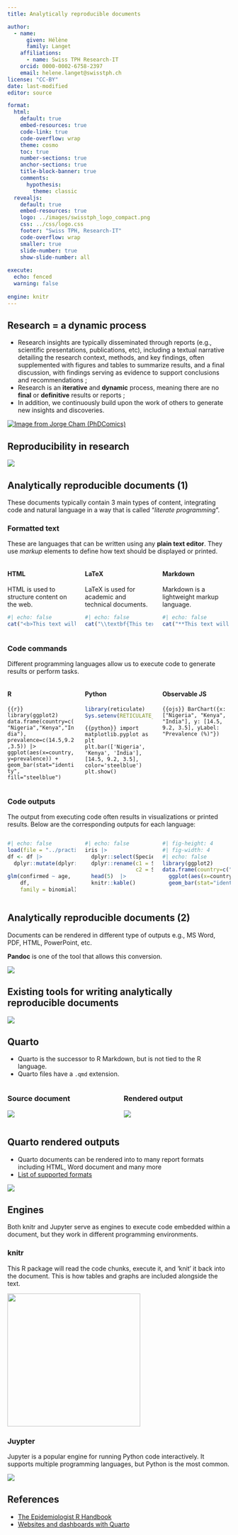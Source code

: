 ```yaml
---
title: Analytically reproducible documents

author:
  - name:
      given: Hélène
      family: Langet
    affiliations:
      - name: Swiss TPH Research-IT
    orcid: 0000-0002-6758-2397
    email: helene.langet@swisstph.ch
license: "CC-BY"
date: last-modified
editor: source

format:
  html:
    default: true
    embed-resources: true
    code-link: true
    code-overflow: wrap
    theme: cosmo
    toc: true
    number-sections: true
    anchor-sections: true
    title-block-banner: true
    comments:
      hypothesis: 
        theme: classic
  revealjs:
    default: true
    embed-resources: true
    logo: ../images/swisstph_logo_compact.png
    css: ../css/logo.css
    footer: "Swiss TPH, Research-IT"
    code-overflow: wrap
    smaller: true
    slide-number: true
    show-slide-number: all
    
execute:
  echo: fenced
  warning: false
  
engine: knitr
---
```


## Research = a dynamic process

-   Research insights are typically disseminated through reports (e.g., scientific presentations, publications, etc), including a textual narrative detailing the research context, methods, and key findings, often supplemented with figures and tables to summarize results, and a final discussion, with findings serving as evidence to support conclusions and recommendations ;
-   Research is an **iterative** and **dynamic** process, meaning there are no **final** or **definitive** results or reports ;
-   In addition, we continuously build upon the work of others to generate new insights and discoveries.

[![Image from Jorge Cham (PhDComics)](images/phd031214s.gif){fig-align="center"}](https://phdcomics.com/comics/archive.php?comicid=1689)

## Reproducibility in research

![](../images/reproducibility.png){fig-align="center"}

## Analytically reproducible documents (1)

These documents typically contain 3 main types of content, integrating code and natural language in a way that is called "*literate programming*".

::: panel-tabset
### Formatted text

These are languages that can be written using any **plain text editor**. They use *markup* elements to define how text should be displayed or printed.

::: columns
::: {.column width="33%"}
#### HTML

HTML is used to structure content on the web.

```r
#| echo: false
cat("<b>This text will be displayed in bold</b>")
```
:::

::: {.column width="33%"}
#### LaTeX

LaTeX is used for academic and technical documents.

```r
#| echo: false
cat("\\textbf{This text will be displayed in bold}")
```
:::

::: {.column width="33%"}
#### Markdown

Markdown is a lightweight markup language.

```r
#| echo: false
cat("**This text will be displayed in bold**")
```
:::
:::

### Code commands

Different programming languages allow us to execute code to generate results or perform tasks.

::: columns
::: {.column width="33%"}
#### R

```{{r}}
library(ggplot2)
data.frame(country=c("Nigeria","Kenya","India"), prevalence=c(14.5,9.2,3.5)) |>
  ggplot(aes(x=country, y=prevalence)) +
  geom_bar(stat="identity", fill="steelblue")
```
:::

::: {.column width="33%"}
#### Python

```r
library(reticulate)
Sys.setenv(RETICULATE_PYTHON = "C:/ProgramData/anaconda3/python.exe")
```

```{{python}}
import matplotlib.pyplot as plt
plt.bar(['Nigeria', 'Kenya', 'India'], [14.5, 9.2, 3.5], color='steelblue')
plt.show()
```
:::

::: {.column width="33%"}
#### Observable JS

```{{ojs}}
BarChart({x: ["Nigeria", "Kenya", "India"], y: [14.5, 9.2, 3.5], yLabel: "Prevalence (%)"})
```
:::
:::

### Code outputs

The output from executing code often results in visualizations or printed results. Below are the corresponding outputs for each language:

::: columns
::: {.column width="33%"}
```r
#| echo: false
load(file = "../practicals/df1.RData")
df <- df |>
  dplyr::mutate(dplyr::across(c(sex, confirmed, death),
                              as.factor))
glm(confirmed ~ age,
    df,
    family = binomial)
```
:::

::: {.column width="33%"}
```r
#| echo: false
iris |>
  dplyr::select(Species, Sepal.Length) |> 
  dplyr::rename(c1 = Species,
                c2 = Sepal.Length) |> 
  head(5)  |>
  knitr::kable()
```
:::

::: {.column width="33%"}
```r
#| fig-height: 4
#| fig-width: 4
#| echo: false
library(ggplot2)
data.frame(country=c("Nigeria","Kenya","India"), prevalence=c(14.5,9.2,3.5)) |>
  ggplot(aes(x=country, y=prevalence)) +
  geom_bar(stat="identity", fill="steelblue")
```
:::
:::
:::

## Analytically reproducible documents (2)

Documents can be rendered in different type of outputs e.g., MS Word, PDF, HTML, PowerPoint, etc.

**Pandoc** is one of the tool that allows this conversion.

![](../images/paste-ABFB521E.png){fig-align="center"}

## Existing tools for writing analytically reproducible documents

![](../images/tools.png){fig-align="center"}

## Quarto

-   Quarto is the successor to R Markdown, but is not tied to the R language.
-   Quarto files have a `.qmd` extension.

::: columns
::: {.column width="50%"}
### Source document

![](../images/qmd_structure.png)
:::

::: {.column width="50%"}
### Rendered output

![](../images/qmd_rendered.png)
:::
:::

## Quarto rendered outputs

-   Quarto documents can be rendered into to many report formats including HTML, Word document and many more
-   [List of supported formats](https://quarto.org/docs/output-formats/all-formats.html)

![](images/clipboard-1220364644.png){fig-align="center"}

## Engines

Both knitr and Jupyter serve as engines to execute code embedded within a document, but they work in different programming environments.

::: panel-tabset
### knitr

This R package will read the code chunks, execute it, and 'knit' it back into the document. This is how tables and graphs are included alongside the text.

![](images/knitr-rmarkdown-logos-50-1.webp){fig-align="center" width="300"}

### Juypter

Jupyter is a popular engine for running Python code interactively. It supports multiple programming languages, but Python is the most common.

![](images/images.png){fig-align="center"}
:::

## References

-   [The Epidemiologist R Handbook](https://epirhandbook.com)
-   [Websites and dashboards with Quarto](https://thegraphcourses.org/courses/websites-and-dashboards-with-r/)
